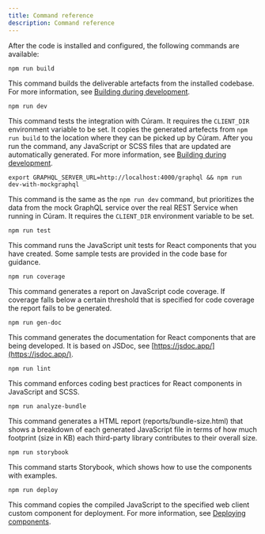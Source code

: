 ```yaml
---
title: Command reference
description: Command reference
---
```


After the code is installed and configured, the following commands are available:

```
npm run build
```

This command builds the deliverable artefacts from the installed codebase. For more information, see [Building during development](build).

```
npm run dev
```

This command tests the integration with Cúram. It requires the `CLIENT_DIR` environment variable to be set.
It copies the generated artefects from `npm run build` to the location where they can be picked up by Cúram.
After you run the command, any JavaScript or SCSS files that are updated are automatically generated. For more information, see [Building during development](build).

```
export GRAPHQL_SERVER_URL=http://localhost:4000/graphql && npm run dev-with-mockgraphql
```

This command is the same as the `npm run dev` command, but prioritizes the data from the mock GraphQL service over the real REST Service when running in Cúram. It requires the `CLIENT_DIR` environment variable to be set.

```
npm run test
```

This command runs the JavaScript unit tests for React components that you have created. Some sample tests are provided in the code base for guidance.

```
npm run coverage
```

This command generates a report on JavaScript code coverage. If coverage falls below a certain threshold that is specified for code coverage the report fails to be generated.

```
npm run gen-doc
```

This command generates the documentation for React components that are being developed. It is based on JSDoc, see [https://jsdoc.app/](https://jsdoc.app/).

```
npm run lint
```

This command enforces coding best practices for React components in JavaScript and SCSS.

```
npm run analyze-bundle
```

This command generates a HTML report (reports/bundle-size.html) that shows a breakdown of each generated JavaScript file in terms
of how much footprint (size in KB) each third-party library contributes to their overall size.

```
npm run storybook
```

This command starts Storybook, which shows how to use the components with examples.

```
npm run deploy
```

This command copies the compiled JavaScript to the specified web client custom component for deployment. For more information, see [Deploying components](deployment).
